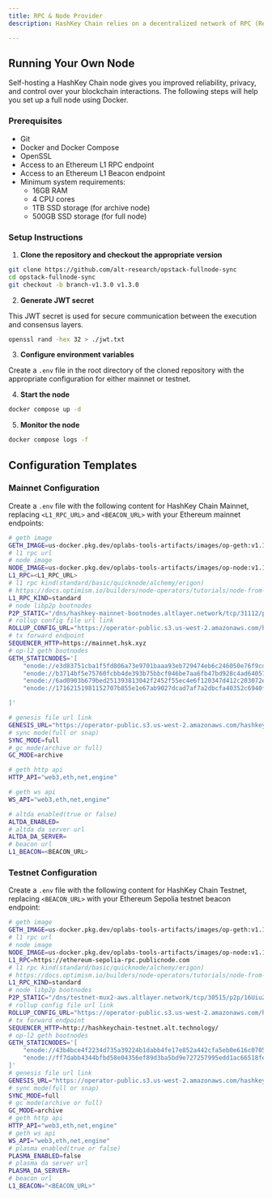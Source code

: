```yaml
---
title: RPC & Node Provider
description: HashKey Chain relies on a decentralized network of RPC (Remote Procedure Call) nodes that enable developers to interact with the blockchain. This guide covers how to set up and operate your own RPC node for both mainnet and testnet environments.

---
```


## Running Your Own Node

Self-hosting a HashKey Chain node gives you improved reliability, privacy, and control over your blockchain interactions. The following steps will help you set up a full node using Docker.

### Prerequisites

- Git
- Docker and Docker Compose
- OpenSSL
- Access to an Ethereum L1 RPC endpoint
- Access to an Ethereum L1 Beacon endpoint
- Minimum system requirements:
  - 16GB RAM
  - 4 CPU cores
  - 1TB SSD storage (for archive node)
  - 500GB SSD storage (for full node)

### Setup Instructions

1. **Clone the repository and checkout the appropriate version**

```bash
git clone https://github.com/alt-research/opstack-fullnode-sync
cd opstack-fullnode-sync
git checkout -b branch-v1.3.0 v1.3.0
```

2. **Generate JWT secret**

This JWT secret is used for secure communication between the execution and consensus layers.

```bash
openssl rand -hex 32 > ./jwt.txt
```

3. **Configure environment variables**

Create a `.env` file in the root directory of the cloned repository with the appropriate configuration for either mainnet or testnet.

4. **Start the node**

```bash
docker compose up -d
```

5. **Monitor the node**

```bash
docker compose logs -f
```

## Configuration Templates

### Mainnet Configuration

Create a `.env` file with the following content for HashKey Chain Mainnet, replacing `<L1_RPC_URL>` and `<BEACON_URL>` with your Ethereum mainnet endpoints:

```bash
# geth image
GETH_IMAGE=us-docker.pkg.dev/oplabs-tools-artifacts/images/op-geth:v1.101503.3
# l1 rpc url
# node image
NODE_IMAGE=us-docker.pkg.dev/oplabs-tools-artifacts/images/op-node:v1.13.1
L1_RPC=<L1_RPC_URL>
# l1 rpc kind(standard/basic/quicknode/alchemy/erigon)
# https://docs.optimism.io/builders/node-operators/tutorials/node-from-docker
L1_RPC_KIND=standard
# node libp2p bootnodes
P2P_STATIC="/dns/hashkey-mainnet-bootnodes.altlayer.network/tcp/31112/p2p/16Uiu2HAm1UX8Lx4XKnHXncKCw5Q4r6jsajKDEukHk9S9NXuroVKY,/dns/hashkey-mainnet-bootnodes.altlayer.network/tcp/31114/p2p/16Uiu2HAm2PzcWR3pgBkCSUC8Co6WsKHhyyxJysQqzeZpHoX2RaAf,/dns/hashkey-mainnet-bootnodes.altlayer.network/tcp/31116/p2p/16Uiu2HAm6s2pY65dcXi8zM4EfD7oCP4o64C6a8XbxwgLU1q6WAUe,/dns/hashkey-mainnet-bootnodes.altlayer.network/tcp/31118/p2p/16Uiu2HAmQEAZhJTPSdrJpH2NqZ5X368XPXGq68XxL1r8wQamdbwQ"
# rollup config file url link
ROLLUP_CONFIG_URL="https://operator-public.s3.us-west-2.amazonaws.com/hashkeychain/mainnet/rollup.json"
# tx forward endpoint
SEQUENCER_HTTP=https://mainnet.hsk.xyz
# op-l2 geth bootnodes
GETH_STATICNODES='[
    "enode://e3d83751cba1f5fd806a73e9701baaa93eb729474eb6c246050e76f9cde32915d4904e1fa12be4196ad7296aba61d4ffebfb7a9c5eeff2b9578e0d7a55cc5ed5@hashkey-mainnet-bootnodes.altlayer.network:31111",
    "enode://b3714bf5e75760fcbb4de393b75bbcf046be7aa6fb47bd928c4ad6405717a5e67cb01a31dc820ce6b51cfb6c8268ec6c1166fdb2a66f9c92ea67f2fdfdf130fc@hashkey-mainnet-bootnodes.altlayer.network:31113",
    "enode://6ad0903b679bed251393813042f2452f55ec4e6f120347d412c203072e58bb2e3c1d68247eba25a89b920995bed3b043819d49577a8c1fe4f1c0d762d7d6763a@hashkey-mainnet-bootnodes.altlayer.network:31115",
    "enode://17162151981152707b855e1e67ab9027dcad7af7a2dbcfa40352c6940f1a977f490b2522986736a8c20327abd5f50afd39f23031b3b103d99c0c03c4449bd172@hashkey-mainnet-bootnodes.altlayer.network:31117",

]'

# genesis file url link
GENESIS_URL="https://operator-public.s3.us-west-2.amazonaws.com/hashkeychain/mainnet/genesis.json"
# sync mode(full or snap)
SYNC_MODE=full
# gc mode(archive or full)
GC_MODE=archive

# geth http api
HTTP_API="web3,eth,net,engine"

# geth ws api
WS_API="web3,eth,net,engine"

# altda enabled(true or false)
ALTDA_ENABLED=
# altda da server url
ALTDA_DA_SERVER=
# beacon url
L1_BEACON=<BEACON_URL>
```

### Testnet Configuration

Create a `.env` file with the following content for HashKey Chain Testnet, replacing `<BEACON_URL>` with your Ethereum Sepolia testnet beacon endpoint:

```bash
# geth image
GETH_IMAGE=us-docker.pkg.dev/oplabs-tools-artifacts/images/op-geth:v1.101503.1
# l1 rpc url
# node image
NODE_IMAGE=us-docker.pkg.dev/oplabs-tools-artifacts/images/op-node:v1.12.2
L1_RPC=https://ethereum-sepolia-rpc.publicnode.com
# l1 rpc kind(standard/basic/quicknode/alchemy/erigon)
# https://docs.optimism.io/builders/node-operators/tutorials/node-from-docker
L1_RPC_KIND=standard
# node libp2p bootnodes
P2P_STATIC="/dns/testnet-mux2-aws.altlayer.network/tcp/30515/p2p/16Uiu2HAmUSM5U3LBW6DfFRV6g1JHZ5un27XcCTkDB69MzksmyMTh,/dns/testnet-mux2-aws.altlayer.network/tcp/31604/p2p/16Uiu2HAmSTbcZKAk3y11HGdVJuvWQD6de6Y6JJ5Cbx4GqdaQRjt4"
# rollup config file url link
ROLLUP_CONFIG_URL="https://operator-public.s3.us-west-2.amazonaws.com/hashkeychain/testnet/rollup.json"
# tx forward endpoint
SEQUENCER_HTTP=http://hashkeychain-testnet.alt.technology/
# op-l2 geth bootnodes
GETH_STATICNODES='[
    "enode://43b4bce4f2234d735a39224b1dabb4fe17e852a442cfa5eb0e616c070593b87e5c75d25176064ad616224b45b726749ece551e7cecc00405891b38842e5ff29c@testnet-mux2-aws.altlayer.network:30495",
    "enode://ff7dabb4344bfbd58e04356ef89d3ba5bd9e727257995edd1ac66518feb6090cd1394064fea4404ba6d1698d44f2cdec766bc92568f432a1fee4842769227386@testnet-mux2-aws.altlayer.network:30803"
]'
# genesis file url link
GENESIS_URL="https://operator-public.s3.us-west-2.amazonaws.com/hashkeychain/testnet/genesis.json"
# sync mode(full or snap)
SYNC_MODE=full
# gc mode(archive or full)
GC_MODE=archive
# geth http api
HTTP_API="web3,eth,net,engine"
# geth ws api
WS_API="web3,eth,net,engine"
# plasma enabled(true or false)
PLASMA_ENABLED=false
# plasma da server url
PLASMA_DA_SERVER=
# beacon url
L1_BEACON="<BEACON_URL>"
```
